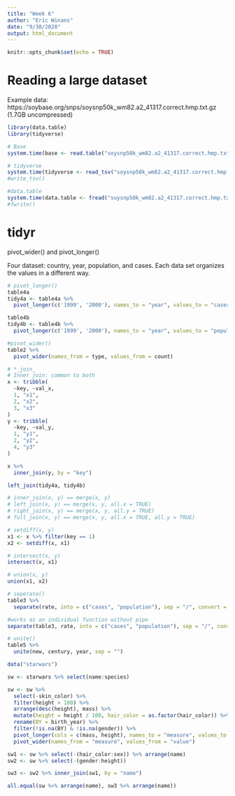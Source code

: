 ```yaml
---
title: "Week 6"
author: "Eric Winans"
date: "9/30/2020"
output: html_document
---
```


```r
knitr::opts_chunk$set(echo = TRUE)
```

# Reading a large dataset
Example data: https://soybase.org/snps/soysnp50k_wm82.a2_41317.correct.hmp.txt.gz
(1.7GB uncompressed)

```r
library(data.table)
library(tidyverse)
```

```r
# Base
system.time(base <- read.table("soysnp50k_wm82.a2_41317.correct.hmp.txt.gz", header = TRUE, comment.char = ""))

# tidyverse
system.time(tidyverse <- read_tsv("soysnp50k_wm82.a2_41317.correct.hmp.txt.gz", ))
#write_tsv()

#data.table
system.time(data.table <- fread("soysnp50k_wm82.a2_41317.correct.hmp.txt.gz", data.table = FALSE))
#fwrite()
```

# tidyr

pivot_wider() and pivot_longer()

Four dataset: country, year, population, and cases. Each data set organizes the values in a different way.
```r
# pivot_longer()
table4a
tidy4a <- table4a %>% 
  pivot_longer(c('1999', '2000'), names_to = "year", values_to = "cases")

table4b
tidy4b <- table4b %>% 
  pivot_longer(c('1999', '2000'), names_to = "year", values_to = "population")

#pivot_wider()
table2 %>% 
  pivot_wider(names_from = type, values_from = count)

```

```r
# *_join_
# Inner join: common to both
x <- tribble(
  ~key, ~val_x,
  1, "x1",
  2, "x2",
  3, "x3"
)
y <- tribble(
  ~key, ~val_y,
  1, "y1",
  2, "y2",
  4, "y3"
)

x %>% 
  inner_join(y, by = "key")

left_join(tidy4a, tidy4b)

# inner_join(x, y) == merge(x, y)
# left_join(x, y) == merge(x, y, all.x = TRUE)
# right_join(x, y) == merge(x, y, all.y = TRUE)
# full_join(x, y) == merge(x, y, all.x = TRUE, all.y = TRUE)

# setdiff(x, y)
x1 <- x %>% filter(key == 1)
x2 <- setdiff(x, x1)

# intersect(x, y)
intersect(x, x1)

# union(x, y)
union(x1, x2)

# seperate()
table3 %>% 
  separate(rate, into = c("cases", "population"), sep = "/", convert = TRUE)

#works as an individual function without pipe
separate(table3, rate, into = c("cases", "population"), sep = "/", convert = TRUE)

# unite()
table5 %>% 
  unite(new, century, year, sep = "")
```

```r
data("starwars")

sw <- starwars %>% select(name:species)

sw <- sw %>% 
  select(-skin_color) %>% 
  filter(height > 100) %>% 
  arrange(desc(height), mass) %>% 
  mutate(height = height / 100, hair_color = as.factor(hair_color)) %>% 
  rename(BY = birth_year) %>% 
  filter(!is.na(BY) & !is.na(gender)) %>% 
  pivot_longer(cols = c(mass, height), names_to = "measure", values_to = "value") %>% 
  pivot_wider(names_from = "measure", values_from = "value")

sw1 <- sw %>% select(-(hair_color:sex)) %>% arrange(name)
sw2 <- sw %>% select(-(gender:height))

sw3 <- sw2 %>% inner_join(sw1, by = "name")

all.equal(sw %>% arrange(name), sw3 %>% arrange(name))
```

